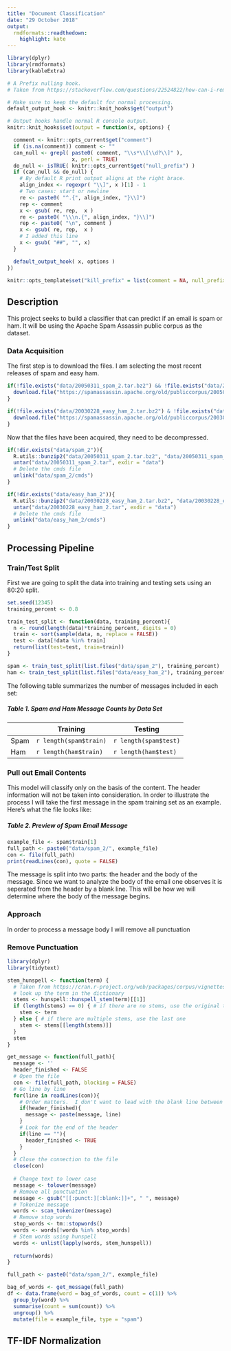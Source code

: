 ```yaml
---
title: "Document Classification"
date: "29 October 2018"
output:
  rmdformats::readthedown:
    highlight: kate
---
```


```r
library(dplyr)
library(rmdformats)
library(kableExtra)

# A Prefix nulling hook.
# Taken from https://stackoverflow.com/questions/22524822/how-can-i-remove-the-prefix-index-indicator-1-in-knitr-output

# Make sure to keep the default for normal processing.
default_output_hook <- knitr::knit_hooks$get("output")

# Output hooks handle normal R console output.
knitr::knit_hooks$set(output = function(x, options) {

  comment <- knitr::opts_current$get("comment")
  if (is.na(comment)) comment <- ""
  can_null <- grepl( paste0( comment, "\\s*\\[\\d?\\]" ),
                     x, perl = TRUE)
  do_null <- isTRUE( knitr::opts_current$get("null_prefix") )
  if (can_null && do_null) {
    # By default R print output aligns at the right brace.
    align_index <- regexpr( "\\]", x )[1] - 1
    # Two cases: start or newline
    re <- paste0( "^.{", align_index, "}\\]")
    rep <- comment
    x <- gsub( re, rep,  x )
    re <- paste0( "\\\n.{", align_index, "}\\]")
    rep <- paste0( "\n", comment )
    x <- gsub( re, rep,  x )
    # I added this line
    x <- gsub( "##", "", x)
  }

  default_output_hook( x, options )
})

knitr::opts_template$set("kill_prefix" = list(comment = NA, null_prefix = TRUE))
```

## Description

This project seeks to build a classifier that can predict if an email is spam or ham.  It will be using the Apache Spam Assassin public corpus as the dataset.

### Data Acquisition

The first step is to download the files.  I am selecting the most recent releases of spam and easy ham.

```r
if(!file.exists("data/20050311_spam_2.tar.bz2") && !file.exists("data/20050311_spam_2.tar")){
  download.file("https://spamassassin.apache.org/old/publiccorpus/20050311_spam_2.tar.bz2", "data/20050311_spam_2.tar.bz2")
}

if(!file.exists("data/20030228_easy_ham_2.tar.bz2") & !file.exists("data/20030228_easy_ham_2.tar")){
  download.file("https://spamassassin.apache.org/old/publiccorpus/20030228_easy_ham_2.tar.bz2", "data/20030228_easy_ham_2.tar.bz2")
}
```

Now that the files have been acquired, they need to be decompressed.

```r
if(!dir.exists("data/spam_2")){
  R.utils::bunzip2("data/20050311_spam_2.tar.bz2", "data/20050311_spam_2.tar")
  untar("data/20050311_spam_2.tar", exdir = "data")
  # Delete the cmds file
  unlink("data/spam_2/cmds")
}

if(!dir.exists("data/easy_ham_2")){
  R.utils::bunzip2("data/20030228_easy_ham_2.tar.bz2", "data/20030228_easy_ham_2.tar")
  untar("data/20030228_easy_ham_2.tar", exdir = "data")
  # Delete the cmds file
  unlink("data/easy_ham_2/cmds")
}
```

## Processing Pipeline

### Train/Test Split

First we are going to split the data into training and testing sets using an 80:20 split. 

```r
set.seed(12345)
training_percent <- 0.8

train_test_split <- function(data, training_percent){
  n <- round(length(data)*training_percent, digits = 0)
  train <- sort(sample(data, n, replace = FALSE))
  test <- data[!data %in% train]
  return(list(test=test, train=train))
}

spam <- train_test_split(list.files("data/spam_2"), training_percent)
ham <- train_test_split(list.files("data/easy_ham_2"), training_percent)
```

The following table summarizes the number of messages included in each set:

##### Table 1. Spam and Ham Message Counts by Data Set
|      |       Training       |        Testing      |
|------|----------------------|---------------------|
| Spam |`r length(spam$train)`|`r length(spam$test)`|
| Ham  |`r length(ham$train)` |`r length(ham$test)` |

### Pull out Email Contents

This model will classify only on the basis of the content.  The header information will not be taken into consideration.  In order to illustrate the process I will take the first message in the spam training set as an example.  Here's what the file looks like:

##### Table 2. Preview of Spam Email Message
```r
example_file <- spam$train[1]
full_path <- paste0("data/spam_2/", example_file)
con <- file(full_path)
print(readLines(con), quote = FALSE)
```

The message is split into two parts: the header and the body of the message.  Since we want to analyze the body of the email one observes it is seperated from the header by a blank line.  This will be how we will determine where the body of the message begins.

### Approach

In order to process a message body I will remove all punctuation

### Remove Punctuation

```r
library(dplyr)
library(tidytext)

stem_hunspell <- function(term) {
  # Taken from https://cran.r-project.org/web/packages/corpus/vignettes/stemmer.html
  # look up the term in the dictionary
  stems <- hunspell::hunspell_stem(term)[[1]]
  if (length(stems) == 0) { # if there are no stems, use the original term
    stem <- term
  } else { # if there are multiple stems, use the last one
    stem <- stems[[length(stems)]]
  }
  stem
}

get_message <- function(full_path){
  message <- ''
  header_finished <- FALSE
  # Open the file
  con <- file(full_path, blocking = FALSE)
  # Go line by line
  for(line in readLines(con)){
    # Order matters.  I don't want to lead with the blank line between the header
    if(header_finished){
      message <- paste(message, line)
    }
    # Look for the end of the header
    if(line == ""){
      header_finished <- TRUE
    }
  }
  # Close the connection to the file
  close(con)
  
  # Change text to lower case 
  message <- tolower(message)
  # Remove all punctuation
  message <- gsub("[[:punct:][:blank:]]+", " ", message)
  # Tokenize message
  words <- scan_tokenizer(message)
  # Remove stop words
  stop_words <- tm::stopwords()
  words <- words[!words %in% stop_words]
  # Stem words using hunspell
  words <- unlist(lapply(words, stem_hunspell))
  
  return(words)
}

full_path <- paste0("data/spam_2/", example_file)

bag_of_words <- get_message(full_path)
df <- data.frame(word = bag_of_words, count = c(1)) %>%
  group_by(word) %>%
  summarise(count = sum(count)) %>%
  ungroup() %>%
  mutate(file = example_file, type = "spam")
```


## TF-IDF Normalization
